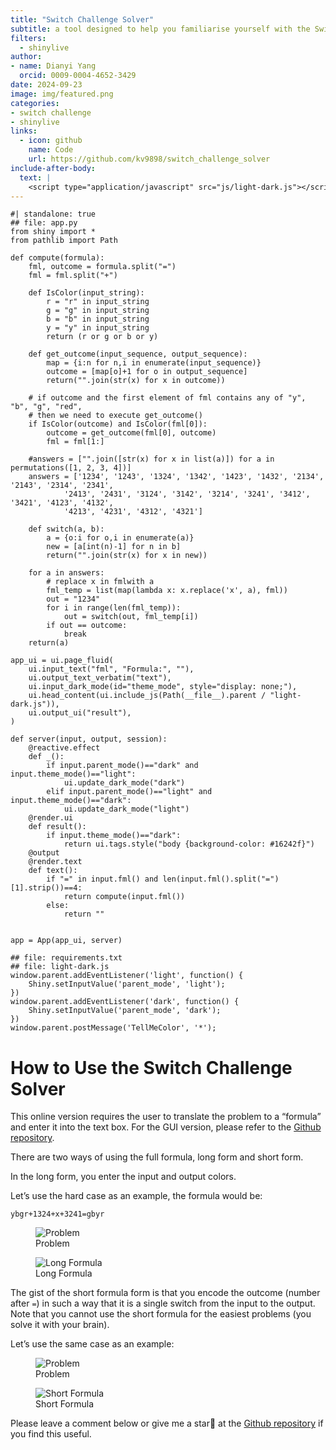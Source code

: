 ```yaml
---
title: "Switch Challenge Solver"
subtitle: a tool designed to help you familiarise yourself with the Switch Challenge for AON and P&G assessments
filters:
  - shinylive
author: 
- name: Dianyi Yang
  orcid: 0009-0004-4652-3429
date: 2024-09-23
image: img/featured.png
categories:
- switch challenge
- shinylive
links:
  - icon: github
    name: Code
    url: https://github.com/kv9898/switch_challenge_solver
include-after-body:
  text: |
    <script type="application/javascript" src="js/light-dark.js"></script>
---
```

```shinylive-python
#| standalone: true
## file: app.py
from shiny import *
from pathlib import Path

def compute(formula):
    fml, outcome = formula.split("=")
    fml = fml.split("+")

    def IsColor(input_string):
        r = "r" in input_string
        g = "g" in input_string
        b = "b" in input_string
        y = "y" in input_string
        return (r or g or b or y)

    def get_outcome(input_sequence, output_sequence):
        map = {i:n for n,i in enumerate(input_sequence)}
        outcome = [map[o]+1 for o in output_sequence]
        return("".join(str(x) for x in outcome))

    # if outcome and the first element of fml contains any of "y", "b", "g", "red",
    # then we need to execute get_outcome()
    if IsColor(outcome) and IsColor(fml[0]):
        outcome = get_outcome(fml[0], outcome)
        fml = fml[1:]

    #answers = ["".join([str(x) for x in list(a)]) for a in permutations([1, 2, 3, 4])]
    answers = ['1234', '1243', '1324', '1342', '1423', '1432', '2134', '2143', '2314', '2341', 
            '2413', '2431', '3124', '3142', '3214', '3241', '3412', '3421', '4123', '4132', 
            '4213', '4231', '4312', '4321']

    def switch(a, b):
        a = {o:i for o,i in enumerate(a)}
        new = [a[int(n)-1] for n in b]
        return("".join(str(x) for x in new))

    for a in answers:
        # replace x in fmlwith a
        fml_temp = list(map(lambda x: x.replace('x', a), fml))
        out = "1234"
        for i in range(len(fml_temp)):
            out = switch(out, fml_temp[i])
        if out == outcome:
            break
    return(a)

app_ui = ui.page_fluid(
    ui.input_text("fml", "Formula:", ""),
    ui.output_text_verbatim("text"),
    ui.input_dark_mode(id="theme_mode", style="display: none;"),
    ui.head_content(ui.include_js(Path(__file__).parent / "light-dark.js")),
    ui.output_ui("result"),
)

def server(input, output, session):
    @reactive.effect
    def _():
        if input.parent_mode()=="dark" and input.theme_mode()=="light":
            ui.update_dark_mode("dark")
        elif input.parent_mode()=="light" and input.theme_mode()=="dark":
            ui.update_dark_mode("light")
    @render.ui
    def result():
        if input.theme_mode()=="dark":
            return ui.tags.style("body {background-color: #16242f}")
    @output
    @render.text
    def text():
        if "=" in input.fml() and len(input.fml().split("=")[1].strip())==4:
            return compute(input.fml())
        else:
            return ""    


app = App(app_ui, server)

## file: requirements.txt
## file: light-dark.js
window.parent.addEventListener('light', function() {
    Shiny.setInputValue('parent_mode', 'light');
})
window.parent.addEventListener('dark', function() {
    Shiny.setInputValue('parent_mode', 'dark');
})
window.parent.postMessage('TellMeColor', '*');
```

# How to Use the Switch Challenge Solver

This online version requires the user to translate the problem to a "formula" and enter it into the text box. For the GUI version, please refer to the [Github repository](https://github.com/kv9898/switch_challenge_solver).

There are two ways of using the full formula, long form and short form.

In the long form, you enter the input and output colors.

Let's use the hard case as an example, the formula would be:

`ybgr+1324+x+3241=gbyr`

::: {layout="[[30,70]]"}
![Problem](img/problem.png)

![Long Formula](img/lf.png)
:::

The gist of the short formula form is that you encode the outcome (number after `=`) in such a way that it is a single switch from the input to the output. Note that you cannot use the short formula for the easiest problems (you solve it with your brain).

Let's use the same case as an example:

::: {layout="[[30,70]]"}
![Problem](img/problem.png)

![Short Formula](img/sf.png)
:::

Please leave a comment below or give me a star🌟 at the [Github repository](https://github.com/kv9898/switch_challenge_solver) if you find this useful.

